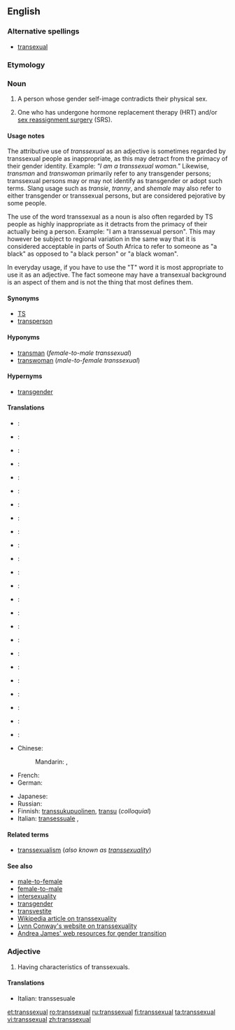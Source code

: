 ==English==

===Alternative spellings===
* [[transexual]]

===Etymology===
{{prefix|trans|sexual}}

===Noun===
{{en-noun}}

# A person whose gender self-image contradicts their physical sex.
# {{medicine}} One who has undergone hormone replacement therapy (HRT) and/or [[sex reassignment surgery]] (SRS).

====Usage notes====
The attributive use of ''transsexual'' as an adjective is sometimes regarded by transsexual people as inappropriate, as this may detract from the primacy of their gender identity. Example: ''"I am a transsexual woman."'' Likewise, ''transman'' and ''transwoman'' primarily refer to any transgender persons; transsexual persons may or may not identify as transgender or adopt such terms.  Slang usage such as ''transie'', ''tranny'', and ''shemale'' may also refer to either transgender or transsexual persons, but are considered pejorative by some people.

The use of the word transsexual as a noun is also often regarded by TS people as highly inappropriate as it detracts from the primacy of their actually being a person.
Example: "I am a transsexual person". This may however be subject to regional variation in the same way that it is considered acceptable in parts of South Africa to refer to someone as "a black" as opposed to "a black person" or "a black woman".

In everyday usage, if you have to use the "T" word it is most appropriate to use it as an adjective. The fact someone may have a transexual background is an aspect of them and is not the thing that most defines them.

====Synonyms====
* [[TS]]
* [[transperson]]

====Hyponyms====
* [[transman]] (''female-to-male transsexual'')
* [[transwoman]]  (''male-to-female transsexual'')

====Hypernyms====
* [[transgender]]

====Translations====
{{trans-top|self-image}}
*{{trreq|Arabic}}:
*{{trreq|Finnish}}:
*{{trreq|French}}:
*{{trreq|German}}:
*{{trreq|Italian}}:
*{{trreq|Japanese}}:
{{trans-mid}}
*{{trreq|Korean}}:
*{{trreq|Mandarin}}:
*{{trreq|Polish}}:
*{{trreq|Portuguese}}:
*{{trreq|Russian}}:
*{{trreq|Spanish}}:
{{trans-bottom}}
{{trans-top|medicine}}
*{{trreq|Arabic}}:
*{{trreq|Finnish}}:
*{{trreq|French}}:
*{{trreq|German}}:
*{{trreq|Italian}}:
*{{trreq|Japanese}}:
{{trans-mid}}
*{{trreq|Korean}}:
*{{trreq|Mandarin}}:
*{{trreq|Polish}}:
*{{trreq|Portuguese}}:
*{{trreq|Russian}}:
*{{trreq|Spanish}}:
{{trans-bottom}}
{{checktrans-top}}
* Chinese:
*: Mandarin: {{t|zh|變性者|sc=Hani}}, {{t|zh|变性者|tr=biànxìngzhě|sc=Hani}}
* French: {{t|fr|transsexuel|m}}
* German: {{t|de|Transsexuell|m}}
{{trans-mid}}
* Japanese: {{t|ja|性転換者|tr=せいてんかん しゃ, seitenkansha|sc=Jpan}}
* Russian: {{t|ru|транссексуал|m|tr=transseksuál|sc=Cyrl}}
* Finnish: [[transsukupuolinen]], [[transu]] (''colloquial'')
* Italian: [[transessuale]] {{m}},{{f}}
{{trans-bottom}}

====Related terms====
* [[transsexualism]] (''also known as [[transsexuality]]'')

====See also====
* [[male-to-female]]
* [[female-to-male]]
* [[intersexuality]]
* [[transgender]]
* [[transvestite]]
* [[w:Transsexuality|Wikipedia article on transsexuality]]
* [http://ai.eecs.umich.edu/people/conway/conway.html Lynn Conway's website on transsexuality]
* [http://www.tsroadmap.com Andrea James' web resources for gender transition]

===Adjective===
{{en-adj}}

# Having characteristics of transsexuals.

====Translations====
{{trans-top|having characteristics of transexuals}}
* Italian: transsesuale
{{trans-mid}}
{{trans-bottom}}

[[et:transsexual]]
[[ro:transsexual]]
[[ru:transsexual]]
[[fi:transsexual]]
[[ta:transsexual]]
[[vi:transsexual]]
[[zh:transsexual]]